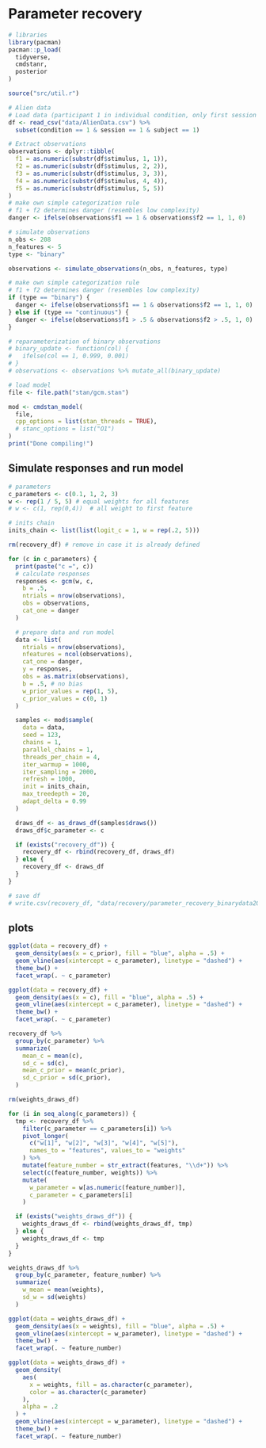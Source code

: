 # Parameter recovery 

```r
# libraries
library(pacman)
pacman::p_load(
  tidyverse,
  cmdstanr,
  posterior
)

source("src/util.r")
```

```r
# Alien data
# Load data (participant 1 in individual condition, only first session - lowest complexity)
df <- read_csv("data/AlienData.csv") %>%
  subset(condition == 1 & session == 1 & subject == 1)

# Extract observations
observations <- dplyr::tibble(
  f1 = as.numeric(substr(df$stimulus, 1, 1)),
  f2 = as.numeric(substr(df$stimulus, 2, 2)),
  f3 = as.numeric(substr(df$stimulus, 3, 3)),
  f4 = as.numeric(substr(df$stimulus, 4, 4)),
  f5 = as.numeric(substr(df$stimulus, 5, 5))
)
# make own simple categorization rule
# f1 + f2 determines danger (resembles low complexity)
danger <- ifelse(observations$f1 == 1 & observations$f2 == 1, 1, 0)
```

```r
# simulate observations
n_obs <- 208
n_features <- 5
type <- "binary"

observations <- simulate_observations(n_obs, n_features, type)

# make own simple categorization rule
# f1 + f2 determines danger (resembles low complexity)
if (type == "binary") {
  danger <- ifelse(observations$f1 == 1 & observations$f2 == 1, 1, 0)
} else if (type == "continuous") {
  danger <- ifelse(observations$f1 > .5 & observations$f2 > .5, 1, 0)
}

# reparameterization of binary observations
# binary_update <- function(col) {
#   ifelse(col == 1, 0.999, 0.001)
# }
# observations <- observations %>% mutate_all(binary_update)
```

```r
# load model
file <- file.path("stan/gcm.stan")

mod <- cmdstan_model(
  file,
  cpp_options = list(stan_threads = TRUE),
  # stanc_options = list("O1")
)
print("Done compiling!")
```

## Simulate responses and run model
```r
# parameters
c_parameters <- c(0.1, 1, 2, 3)
w <- rep(1 / 5, 5) # equal weights for all features
# w <- c(1, rep(0,4))  # all weight to first feature

# inits chain
inits_chain <- list(list(logit_c = 1, w = rep(.2, 5)))

rm(recovery_df) # remove in case it is already defined

for (c in c_parameters) {
  print(paste("c =", c))
  # calculate responses
  responses <- gcm(w, c,
    b = .5,
    ntrials = nrow(observations),
    obs = observations,
    cat_one = danger
  )

  # prepare data and run model
  data <- list(
    ntrials = nrow(observations),
    nfeatures = ncol(observations),
    cat_one = danger,
    y = responses,
    obs = as.matrix(observations),
    b = .5, # no bias
    w_prior_values = rep(1, 5),
    c_prior_values = c(0, 1)
  )

  samples <- mod$sample(
    data = data,
    seed = 123,
    chains = 1,
    parallel_chains = 1,
    threads_per_chain = 4,
    iter_warmup = 1000,
    iter_sampling = 2000,
    refresh = 1000,
    init = inits_chain,
    max_treedepth = 20,
    adapt_delta = 0.99
  )

  draws_df <- as_draws_df(samples$draws())
  draws_df$c_parameter <- c

  if (exists("recovery_df")) {
    recovery_df <- rbind(recovery_df, draws_df)
  } else {
    recovery_df <- draws_df
  }
}
```

```r
# save df
# write.csv(recovery_df, "data/recovery/parameter_recovery_binarydata208.csv")
```

## plots
```r
ggplot(data = recovery_df) +
  geom_density(aes(x = c_prior), fill = "blue", alpha = .5) +
  geom_vline(aes(xintercept = c_parameter), linetype = "dashed") +
  theme_bw() +
  facet_wrap(. ~ c_parameter)
```
```r
ggplot(data = recovery_df) +
  geom_density(aes(x = c), fill = "blue", alpha = .5) +
  geom_vline(aes(xintercept = c_parameter), linetype = "dashed") +
  theme_bw() +
  facet_wrap(. ~ c_parameter)
```

```r
recovery_df %>%
  group_by(c_parameter) %>%
  summarize(
    mean_c = mean(c),
    sd_c = sd(c),
    mean_c_prior = mean(c_prior),
    sd_c_prior = sd(c_prior),
  )
```

```r
rm(weights_draws_df)

for (i in seq_along(c_parameters)) {
  tmp <- recovery_df %>%
    filter(c_parameter == c_parameters[i]) %>%
    pivot_longer(
      c("w[1]", "w[2]", "w[3]", "w[4]", "w[5]"),
      names_to = "features", values_to = "weights"
    ) %>%
    mutate(feature_number = str_extract(features, "\\d+")) %>%
    select(c(feature_number, weights)) %>%
    mutate(
      w_parameter = w[as.numeric(feature_number)],
      c_parameter = c_parameters[i]
    )

  if (exists("weights_draws_df")) {
    weights_draws_df <- rbind(weights_draws_df, tmp)
  } else {
    weights_draws_df <- tmp
  }
}
```

```r
weights_draws_df %>%
  group_by(c_parameter, feature_number) %>%
  summarize(
    w_mean = mean(weights),
    sd_w = sd(weights)
  )
```

```r
ggplot(data = weights_draws_df) +
  geom_density(aes(x = weights), fill = "blue", alpha = .5) +
  geom_vline(aes(xintercept = w_parameter), linetype = "dashed") +
  theme_bw() +
  facet_wrap(. ~ feature_number)

ggplot(data = weights_draws_df) +
  geom_density(
    aes(
      x = weights, fill = as.character(c_parameter),
      color = as.character(c_parameter)
    ),
    alpha = .2
  ) +
  geom_vline(aes(xintercept = w_parameter), linetype = "dashed") +
  theme_bw() +
  facet_wrap(. ~ feature_number)
```


